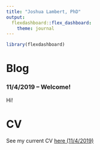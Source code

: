 ```yaml
---
title: "Joshua Lambert, PhD"
output: 
  flexdashboard::flex_dashboard:
    theme: journal
---
```


```r
library(flexdashboard)
```

Blog
=====================================  

    
### 11/4/2019 -- Welcome!

Hi!

CV
=====================================     

See my current CV [here (11/4/2019)](CV.pdf)

